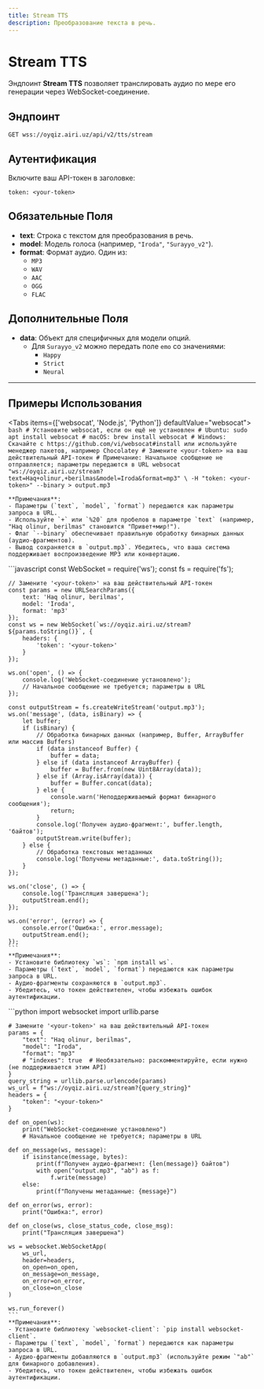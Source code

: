 ```yaml
---
title: Stream TTS
description: Преобразование текста в речь.
---
```



# Stream TTS

Эндпоинт **Stream TTS** позволяет транслировать аудио по мере его генерации через WebSocket-соединение.

## Эндпоинт

`GET wss://oyqiz.airi.uz/api/v2/tts/stream`

## Аутентификация

Включите ваш API-токен в заголовке:

```
token: <your-token>
```

## Обязательные Поля

- **text**: Строка с текстом для преобразования в речь.
- **model**: Модель голоса (например, `"Iroda"`, `"Surayyo_v2"`).
- **format**: Формат аудио. Один из:
  - `MP3`
  - `WAV`
  - `AAC`
  - `OGG`
  - `FLAC`

## Дополнительные Поля

- **data**: Объект для специфичных для модели опций.
  - Для `Surayyo_v2` можно передать поле `emo` со значениями:
    - `Happy`
    - `Strict`
    - `Neural`

---

## Примеры Использования

<Tabs items={['websocat', 'Node.js', 'Python']} defaultValue="websocat">
  <Tab value="websocat">
    ```bash
    # Установите websocat, если он ещё не установлен
    # Ubuntu: sudo apt install websocat
    # macOS: brew install websocat
    # Windows: Скачайте с https://github.com/vi/websocat#install или используйте менеджер пакетов, например Chocolatey
    # Замените <your-token> на ваш действительный API-токен
    # Примечание: Начальное сообщение не отправляется; параметры передаются в URL
    websocat "ws://oyqiz.airi.uz/stream?text=Haq+olinur,+berilmas&model=Iroda&format=mp3" \
      -H "token: <your-token>" --binary > output.mp3
    ```

    **Примечания**:
    - Параметры (`text`, `model`, `format`) передаются как параметры запроса в URL.
    - Используйте `+` или `%20` для пробелов в параметре `text` (например, "Haq olinur, berilmas" становится "Привет+мир!").
    - Флаг `--binary` обеспечивает правильную обработку бинарных данных (аудио-фрагментов).
    - Вывод сохраняется в `output.mp3`. Убедитесь, что ваша система поддерживает воспроизведение MP3 или конвертацию.

  </Tab>
  <Tab value="Node.js">
    ```javascript
    const WebSocket = require('ws');
    const fs = require('fs');

    // Замените '<your-token>' на ваш действительный API-токен
    const params = new URLSearchParams({
        text: 'Haq olinur, berilmas',
        model: 'Iroda',
        format: 'mp3'
    });
    const ws = new WebSocket(`ws://oyqiz.airi.uz/stream?${params.toString()}`, {
        headers: {
            'token': '<your-token>'
        }
    });

    ws.on('open', () => {
        console.log('WebSocket-соединение установлено');
        // Начальное сообщение не требуется; параметры в URL
    });

    const outputStream = fs.createWriteStream('output.mp3');
    ws.on('message', (data, isBinary) => {
        let buffer;
        if (isBinary) {
            // Обработка бинарных данных (например, Buffer, ArrayBuffer или массив Buffers)
            if (data instanceof Buffer) {
                buffer = data;
            } else if (data instanceof ArrayBuffer) {
                buffer = Buffer.from(new Uint8Array(data));
            } else if (Array.isArray(data)) {
                buffer = Buffer.concat(data);
            } else {
                console.warn('Неподдерживаемый формат бинарного сообщения');
                return;
            }
            console.log('Получен аудио-фрагмент:', buffer.length, 'байтов');
            outputStream.write(buffer);
        } else {
            // Обработка текстовых метаданных
            console.log('Получены метаданные:', data.toString());
        }
    });

    ws.on('close', () => {
        console.log('Трансляция завершена');
        outputStream.end();
    });

    ws.on('error', (error) => {
        console.error('Ошибка:', error.message);
        outputStream.end();
    });
    ```
    **Примечания**:
    - Установите библиотеку `ws`: `npm install ws`.
    - Параметры (`text`, `model`, `format`) передаются как параметры запроса в URL.
    - Аудио-фрагменты сохраняются в `output.mp3`.
    - Убедитесь, что токен действителен, чтобы избежать ошибок аутентификации.

  </Tab>
  <Tab value="Python">
    ```python
    import websocket
    import urllib.parse

    # Замените '<your-token>' на ваш действительный API-токен
    params = {
        "text": "Haq olinur, berilmas",
        "model": "Iroda",
        "format": "mp3"
        # "indexes": true  # Необязательно: раскомментируйте, если нужно (не поддерживается этим API)
    }
    query_string = urllib.parse.urlencode(params)
    ws_url = f"ws://oyqiz.airi.uz/stream?{query_string}"
    headers = {
        "token": "<your-token>"
    }

    def on_open(ws):
        print("WebSocket-соединение установлено")
        # Начальное сообщение не требуется; параметры в URL

    def on_message(ws, message):
        if isinstance(message, bytes):
            print(f"Получен аудио-фрагмент: {len(message)} байтов")
            with open("output.mp3", "ab") as f:
                f.write(message)
        else:
            print(f"Получены метаданные: {message}")

    def on_error(ws, error):
        print("Ошибка:", error)

    def on_close(ws, close_status_code, close_msg):
        print("Трансляция завершена")

    ws = websocket.WebSocketApp(
        ws_url,
        header=headers,
        on_open=on_open,
        on_message=on_message,
        on_error=on_error,
        on_close=on_close
    )

    ws.run_forever()
    ```
    **Примечания**:
    - Установите библиотеку `websocket-client`: `pip install websocket-client`.
    - Параметры (`text`, `model`, `format`) передаются как параметры запроса в URL.
    - Аудио-фрагменты добавляются в `output.mp3` (используйте режим `"ab"` для бинарного добавления).
    - Убедитесь, что токен действителен, чтобы избежать ошибок аутентификации.

  </Tab>
</Tabs>
